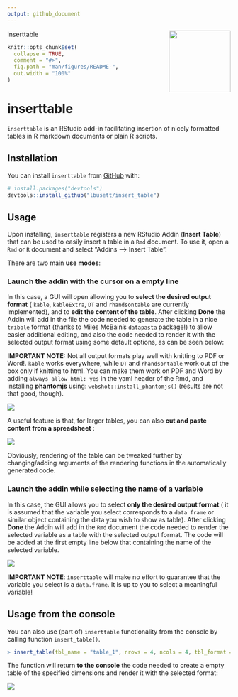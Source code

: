 ```yaml
---
output: github_document
---
```

inserttable <a href='https:/lbusett.github.io/insert_table'><img src='man/figures/logo.png' align="right" height="139" /></a>

<!-- README.md is generated from README.Rmd. Please edit that file -->

```r
knitr::opts_chunk$set(
  collapse = TRUE,
  comment = "#>",
  fig.path = "man/figures/README-",
  out.width = "100%"
)
```
# inserttable

`inserttable` is an RStudio add-in facilitating insertion of nicely formatted
tables in R markdown documents or plain R scripts.

## Installation

You can install `inserttable` from [GitHub](https://github.com/lbusett/insert_table)
with:

``` r
# install.packages("devtools")
devtools::install_github("lbusett/insert_table")
```

## Usage

Upon installing, `inserttable` registers a new RStudio Addin (__Insert Table__)
that can be used to easily insert a table in a `Rmd` document. To use it, open a 
`Rmd` or `R` document and select  "Addins --> Insert Table". 

There are two main __use modes__:


### Launch the addin with the cursor on a empty line

In this case, a GUI will open allowing you to __select the desired output format__ (
`kable`, `kableExtra`, `DT` and `rhandsontable` are currently implemented), and to __edit the 
content of the table__. After clicking __Done__ the Addin will add in the file 
the code needed to generate the table in a nice `tribble` format (thanks 
to Miles McBain's [`datapasta`](https://github.com/milesmcbain/datapasta) package!) 
to allow easier additional editing, and also the code needed to render it with the selected 
output format using some default options, as can be seen below: 
 
__IMPORTANT NOTE:__ Not all output formats play well with knitting to PDF or Word!. 
`kable` works everywhere, while `DT` and `rhandsontable` work out of the box only
if knitting to html. You can make them work on PDF and Word by adding
`always_allow_html: yes` in the yaml header of the Rmd, and installing __phantomjs__ using:
`webshot::install_phantomjs()` (results are not that good, though). 

![](man/Figures/animation_1.gif)


A useful feature is that, for larger tables, you can also __cut and paste content from a spreadsheet__ : 

![](man/Figures/animation_2.gif)


Obviously, rendering of the table can be tweaked further by changing/adding arguments of the rendering functions in the automatically generated code.


### Launch the addin while selecting the name of a variable

In this case, the GUI allows you to select __only the desired output format__ (
it is assumed that the variable you select corresponds to a `data frame` or similar
object containing the data you wish to show as table). After clicking __Done__
the Addin will add in the `Rmd` document the code needed to render the selected variable as a table with the selected output format. The code will be added at the first empty line below that containing the name of the selected variable.


![](man/Figures/animation_3.gif)


__IMPORTANT NOTE__: `inserttable` will make no effort to guarantee that the 
variable you select is a `data.frame`. It is up to you to select a meaningful
variable!


## Usage from the console

You can also use (part of) `inserttable` functionality from the console by calling
function `insert_table()`. 

```r
> insert_table(tbl_name = "table_1", nrows = 4, ncols = 4, tbl_format = "DT")

```

The function will return __to the console__ the code needed to create a empty 
table of the specified dimensions and render it with the selected format:

![](man/Figures/animation_4.gif)



